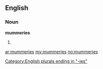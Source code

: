 ==English==

===Noun===
'''mummeries'''

# {{plural of|[[mummery]]}}

[[Category:English plurals ending in "-ies"]]

[[ar:mummeries]]
[[my:mummeries]]
[[no:mummeries]]